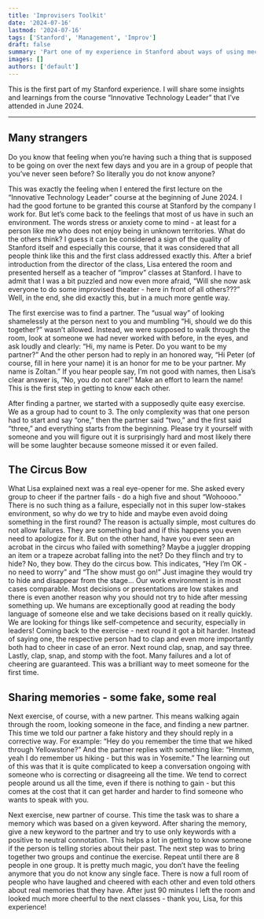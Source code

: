```yaml
---
title: 'Improvisers Toolkit'
date: '2024-07-16'
lastmod: '2024-07-16'
tags: ['Stanford', 'Management', 'Improv']
draft: false
summary: 'Part one of my experience in Stanford about ways of using mechanics from improv theater to introduce a group to each other'
images: []
authors: ['default']
---
```


This is the first part of my Stanford experience. I will share some insights and learnings from the course “Innovative Technology Leader” that I’ve attended in June 2024. 

***

## Many strangers
Do you know that feeling when you’re having such a thing that is supposed to be going on over the next few days and you are in a group of people that you’ve never seen before? So literally you do not know anyone?

This was exactly the feeling when I entered the first lecture on the “Innovative Technology Leader” course at the beginning of June 2024. I had the good fortune to be granted this course at Stanford by the company I work for. But let’s come back to the feelings that most of us have in such an environment. The words stress or anxiety come to mind - at least for a person like me who does not enjoy being in unknown territories. What do the others think? I guess it can be considered a sign of the quality of Stanford itself and especially this course, that it was considered that all people think like this and the first class addressed exactly this. After a brief introduction from the director of the class, Lisa entered the room and presented herself as a teacher of “improv” classes at Stanford. I have to admit that I was a bit puzzled and now even more afraid, “Will she now ask everyone to do some improvised theater - here in front of all others???” Well, in the end, she did exactly this, but in a much more gentle way.

The first exercise was to find a partner. The “usual way” of looking shamelessly at the person next to you and mumbling “Hi, should we do this together?” wasn’t allowed. Instead, we were supposed to walk through the room, look at someone we had never worked with before, in the eyes, and ask loudly and clearly: “Hi, my name is Peter. Do you want to be my partner?” And the other person had to reply in an honored way, “Hi Peter (of course, fill in here your name) it is an honor for me to be your partner. My name is Zoltan.” If you hear people say, I’m not good with names, then Lisa’s clear answer is, “No, you do not care!” Make an effort to learn the name! This is the first step in getting to know each other.

After finding a partner, we started with a supposedly quite easy exercise. We as a group had to count to 3. The only complexity was that one person had to start and say “one,” then the partner said “two,” and the first said “three,” and everything starts from the beginning. Please try it yourself with someone and you will figure out it is surprisingly hard and most likely there will be some laughter because someone missed it or even failed.

## The Circus Bow
What Lisa explained next was a real eye-opener for me. She asked every group to cheer if the partner fails - do a high five and shout “Wohoooo.” There is no such thing as a failure, especially not in this super low-stakes environment, so why do we try to hide and maybe even avoid doing something in the first round? The reason is actually simple, most cultures do not allow failures. They are something bad and if this happens you even need to apologize for it. But on the other hand, have you ever seen an acrobat in the circus who failed with something? Maybe a juggler dropping an item or a trapeze acrobat falling into the net? Do they flinch and try to hide? No, they bow. They do the circus bow. This indicates, “Hey I’m OK - no need to worry” and “The show must go on!” Just imagine they would try to hide and disappear from the stage...
Our work environment is in most cases comparable. Most decisions or presentations are low stakes and there is even another reason why you should not try to hide after messing something up. We humans are exceptionally good at reading the body language of someone else and we take decisions based on it really quickly. We are looking for things like self-competence and security, especially in leaders!
Coming back to the exercise - next round it got a bit harder. Instead of saying one, the respective person had to clap and even more importantly both had to cheer in case of an error. Next round clap, snap, and say three. Lastly, clap, snap, and stomp with the foot. Many failures and a lot of cheering are guaranteed. This was a brilliant way to meet someone for the first time.

## Sharing memories - some fake, some real
Next exercise, of course, with a new partner. This means walking again through the room, looking someone in the face, and finding a new partner. This time we told our partner a fake history and they should reply in a corrective way. For example: “Hey do you remember the time that we hiked through Yellowstone?” And the partner replies with something like: “Hmmm, yeah I do remember us hiking - but this was in Yosemite.” The learning out of this was that it is quite complicated to keep a conversation ongoing with someone who is correcting or disagreeing all the time. We tend to correct people around us all the time, even if there is nothing to gain - but this comes at the cost that it can get harder and harder to find someone who wants to speak with you.

Next exercise, new partner of course. This time the task was to share a memory which was based on a given keyword. After sharing the memory, give a new keyword to the partner and try to use only keywords with a positive to neutral connotation. This helps a lot in getting to know someone if the person is telling stories about their past. The next step was to bring together two groups and continue the exercise. Repeat until there are 8 people in one group.
It is pretty much magic, you don’t have the feeling anymore that you do not know any single face. There is now a full room of people who have laughed and cheered with each other and even told others about real memories that they have. After just 90 minutes I left the room and looked much more cheerful to the next classes - thank you, Lisa, for this experience!

